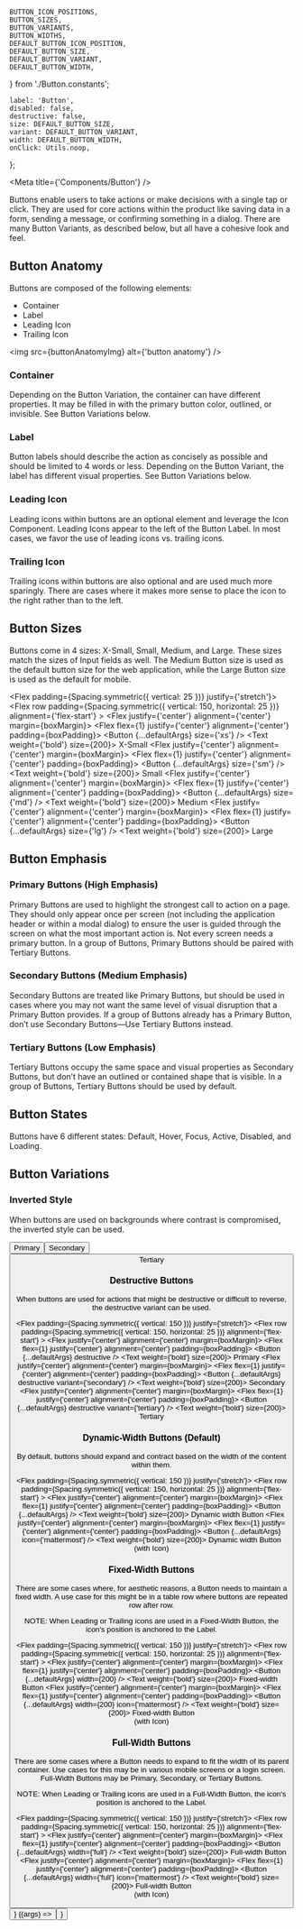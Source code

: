 

    BUTTON_ICON_POSITIONS,
    BUTTON_SIZES,
    BUTTON_VARIANTS,
    BUTTON_WIDTHS,
    DEFAULT_BUTTON_ICON_POSITION,
    DEFAULT_BUTTON_SIZE,
    DEFAULT_BUTTON_VARIANT,
    DEFAULT_BUTTON_WIDTH,
} from './Button.constants';

    label: 'Button',
    disabled: false,
    destructive: false,
    size: DEFAULT_BUTTON_SIZE,
    variant: DEFAULT_BUTTON_VARIANT,
    width: DEFAULT_BUTTON_WIDTH,
    onClick: Utils.noop,
};


<Meta title={'Components/Button'} />

<Title>Buttons</Title>

<Subtitle>
    Buttons enable users to take actions or make decisions with a single tap or click. They are used
    for core actions within the product like saving data in a form, sending a message, or confirming
    something in a dialog. There are many Button Variants, as described below, but all have a
    cohesive look and feel.
</Subtitle>

## Button Anatomy

Buttons are composed of the following elements:

-   Container
-   Label
-   Leading Icon
-   Trailing Icon

<img src={buttonAnatomyImg} alt={'button anatomy'} />

### Container

Depending on the Button Variation, the container can have different properties. It may be filled in with the primary
button color, outlined, or invisible. See Button Variations below.

### Label

Button labels should describe the action as concisely as possible and should be limited to 4 words or less. Depending on
the Button Variant, the label has different visual properties. See Button Variations below.

### Leading Icon

Leading icons within buttons are an optional element and leverage the Icon Component. Leading Icons appear to the left
of the Button Label. In most cases, we favor the use of leading icons vs. trailing icons.

### Trailing Icon

Trailing icons within buttons are also optional and are used much more sparingly. There are cases where it makes more
sense to place the icon to the right rather than to the left.

## Button Sizes

Buttons come in 4 sizes: X-Small, Small, Medium, and Large. These sizes match the sizes of Input fields as well. The
Medium Button size is used as the default button size for the web application, while the Large Button size is used
as the default for mobile.

<Flex padding={Spacing.symmetric({ vertical: 25 })} justify={'stretch'}>
    <Flex
        row
        padding={Spacing.symmetric({ vertical: 150, horizontal: 25 })}
        alignment={'flex-start'}
    >
        <Flex justify={'center'} alignment={'center'} margin={boxMargin}>
            <Shape backgroundColor={colors.neutral[100]} width={150} height={150}>
                <Flex flex={1} justify={'center'} alignment={'center'} padding={boxPadding}>
                    <Button {...defaultArgs} size={'xs'} />
                </Flex>
            </Shape>
            <Text weight={'bold'} size={200}>
                X-Small
            </Text>
        </Flex>
        <Flex justify={'center'} alignment={'center'} margin={boxMargin}>
            <Shape backgroundColor={colors.neutral[100]} width={150} height={150}>
                <Flex flex={1} justify={'center'} alignment={'center'} padding={boxPadding}>
                    <Button {...defaultArgs} size={'sm'} />
                </Flex>
            </Shape>
            <Text weight={'bold'} size={200}>
                Small
            </Text>
        </Flex>
        <Flex justify={'center'} alignment={'center'} margin={boxMargin}>
            <Shape backgroundColor={colors.neutral[100]} width={150} height={150}>
                <Flex flex={1} justify={'center'} alignment={'center'} padding={boxPadding}>
                    <Button {...defaultArgs} size={'md'} />
                </Flex>
            </Shape>
            <Text weight={'bold'} size={200}>
                Medium
            </Text>
        </Flex>
        <Flex justify={'center'} alignment={'center'} margin={boxMargin}>
            <Shape backgroundColor={colors.neutral[100]} width={150} height={150}>
                <Flex flex={1} justify={'center'} alignment={'center'} padding={boxPadding}>
                    <Button {...defaultArgs} size={'lg'} />
                </Flex>
            </Shape>
            <Text weight={'bold'} size={200}>
                Large
            </Text>
        </Flex>
    </Flex>
</Flex>

## Button Emphasis

### Primary Buttons (High Emphasis)

Primary Buttons are used to highlight the strongest call to action on a page. They should only appear once per screen
(not including the application header or within a modal dialog) to ensure the user is guided through the screen on what
the most important action is. Not every screen needs a primary button. In a group of Buttons, Primary Buttons should be
paired with Tertiary Buttons.

### Secondary Buttons (Medium Emphasis)

Secondary Buttons are treated like Primary Buttons, but should be used in cases where you may not want the same level of
visual disruption that a Primary Button provides. If a group of Buttons already has a Primary Button, don’t use
Secondary Buttons—Use Tertiary Buttons instead.

### Tertiary Buttons (Low Emphasis)

Tertiary Buttons occupy the same space and visual properties as Secondary Buttons, but don’t have an outlined or
contained shape that is visible. In a group of Buttons, Tertiary Buttons should be used by default.

## Button States

Buttons have 6 different states: Default, Hover, Focus, Active, Disabled, and Loading.

## Button Variations

### Inverted Style

When buttons are used on backgrounds where contrast is compromised, the inverted style can be used.

<ThemeProvider theme={darkTheme}>
    <Flex padding={Spacing.symmetric({ vertical: 150 })} justify={'stretch'}>
        <Flex
            row
            padding={Spacing.symmetric({ vertical: 150, horizontal: 25 })}
            alignment={'center'}
        >
            <Flex justify={'center'} alignment={'center'} margin={boxMargin}>
                <Shape backgroundColor={colors.blue[400]} width={150} height={150}>
                    <Flex flex={1} justify={'center'} alignment={'center'} padding={boxPadding}>
                        <Button {...defaultArgs} inverted />
                    </Flex>
                </Shape>
                <Text weight={'bold'} size={200}>
                    Primary
                </Text>
            </Flex>
            <Flex justify={'center'} alignment={'center'} margin={boxMargin}>
                <Shape backgroundColor={colors.blue[400]} width={150} height={150}>
                    <Flex flex={1} justify={'center'} alignment={'center'} padding={boxPadding}>
                        <Button {...defaultArgs} inverted variant={'secondary'} />
                    </Flex>
                </Shape>
                <Text weight={'bold'} size={200}>
                    Secondary
                </Text>
            </Flex>
            <Flex justify={'center'} alignment={'center'} margin={boxMargin}>
                <Shape backgroundColor={colors.blue[400]} width={150} height={150}>
                    <Flex flex={1} justify={'center'} alignment={'center'} padding={boxPadding}>
                        <Button {...defaultArgs} inverted variant={'tertiary'} />
                    </Flex>
                </Shape>
                <Text weight={'bold'} size={200}>
                    Tertiary
                </Text>
            </Flex>
        </Flex>
    </Flex>
</ThemeProvider>

### Destructive Buttons

When buttons are used for actions that might be destructive or difficult to reverse, the destructive variant can be used.

<Flex padding={Spacing.symmetric({ vertical: 150 })} justify={'stretch'}>
    <Flex
        row
        padding={Spacing.symmetric({ vertical: 150, horizontal: 25 })}
        alignment={'flex-start'}
    >
        <Flex justify={'center'} alignment={'center'} margin={boxMargin}>
            <Shape backgroundColor={colors.neutral[100]} width={150} height={150}>
                <Flex flex={1} justify={'center'} alignment={'center'} padding={boxPadding}>
                    <Button {...defaultArgs} destructive />
                </Flex>
            </Shape>
            <Text weight={'bold'} size={200}>
                Primary
            </Text>
        </Flex>
        <Flex justify={'center'} alignment={'center'} margin={boxMargin}>
            <Shape backgroundColor={colors.neutral[100]} width={150} height={150}>
                <Flex flex={1} justify={'center'} alignment={'center'} padding={boxPadding}>
                    <Button {...defaultArgs} destructive variant={'secondary'} />
                </Flex>
            </Shape>
            <Text weight={'bold'} size={200}>
                Secondary
            </Text>
        </Flex>
        <Flex justify={'center'} alignment={'center'} margin={boxMargin}>
            <Shape backgroundColor={colors.neutral[100]} width={150} height={150}>
                <Flex flex={1} justify={'center'} alignment={'center'} padding={boxPadding}>
                    <Button {...defaultArgs} destructive variant={'tertiary'} />
                </Flex>
            </Shape>
            <Text weight={'bold'} size={200}>
                Tertiary
            </Text>
        </Flex>
    </Flex>
</Flex>

### Dynamic-Width Buttons (Default)

By default, buttons should expand and contract based on the width of the content within them.

<Flex padding={Spacing.symmetric({ vertical: 150 })} justify={'stretch'}>
    <Flex
        row
        padding={Spacing.symmetric({ vertical: 150, horizontal: 25 })}
        alignment={'flex-start'}
    >
        <Flex justify={'center'} alignment={'center'} margin={boxMargin}>
            <Shape backgroundColor={colors.neutral[100]} width={350} height={150}>
                <Flex flex={1} justify={'center'} alignment={'center'} padding={boxPadding}>
                    <Button {...defaultArgs} />
                </Flex>
            </Shape>
            <Text weight={'bold'} size={200}>
                Dynamic width Button
            </Text>
        </Flex>
        <Flex justify={'center'} alignment={'center'} margin={boxMargin}>
            <Shape backgroundColor={colors.neutral[100]} width={350} height={150}>
                <Flex flex={1} justify={'center'} alignment={'center'} padding={boxPadding}>
                    <Button {...defaultArgs} icon={'mattermost'} />
                </Flex>
            </Shape>
            <Text weight={'bold'} size={200}>
                Dynamic width Button
                <br />
                (with Icon)
            </Text>
        </Flex>
    </Flex>
</Flex>

### Fixed-Width Buttons

There are some cases where, for aesthetic reasons, a Button needs to maintain a fixed width. A use case for this might
be in a table row where buttons are repeated row after row.

NOTE: When Leading or Trailing icons are used in a Fixed-Width Button, the icon's position is anchored to the Label.

<Flex padding={Spacing.symmetric({ vertical: 150 })} justify={'stretch'}>
    <Flex
        row
        padding={Spacing.symmetric({ vertical: 150, horizontal: 25 })}
        alignment={'flex-start'}
    >
        <Flex justify={'center'} alignment={'center'} margin={boxMargin}>
            <Shape backgroundColor={colors.neutral[100]} width={350} height={150}>
                <Flex flex={1} justify={'center'} alignment={'center'} padding={boxPadding}>
                    <Button {...defaultArgs} width={200} />
                </Flex>
            </Shape>
            <Text weight={'bold'} size={200}>
                Fixed-width Button
            </Text>
        </Flex>
        <Flex justify={'center'} alignment={'center'} margin={boxMargin}>
            <Shape backgroundColor={colors.neutral[100]} width={350} height={150}>
                <Flex flex={1} justify={'center'} alignment={'center'} padding={boxPadding}>
                    <Button {...defaultArgs} width={200} icon={'mattermost'} />
                </Flex>
            </Shape>
            <Text weight={'bold'} size={200}>
                Fixed-width Button
                <br />
                (with Icon)
            </Text>
        </Flex>
    </Flex>
</Flex>

### Full-Width Buttons

There are some cases where a Button needs to expand to fit the width of its parent container. Use cases for this may be
in various mobile screens or a login screen. Full-Width Buttons may be Primary, Secondary, or Tertiary Buttons.

NOTE: When Leading or Trailing icons are used in a Full-Width Button, the icon's position is anchored to the Label.

<Flex padding={Spacing.symmetric({ vertical: 150 })} justify={'stretch'}>
    <Flex
        row
        padding={Spacing.symmetric({ vertical: 150, horizontal: 25 })}
        alignment={'flex-start'}
    >
        <Flex justify={'center'} alignment={'center'} margin={boxMargin}>
            <Shape backgroundColor={colors.neutral[100]} width={350} height={150}>
                <Flex flex={1} justify={'center'} alignment={'center'} padding={boxPadding}>
                    <Button {...defaultArgs} width={'full'} />
                </Flex>
            </Shape>
            <Text weight={'bold'} size={200}>
                Full-width Button
            </Text>
        </Flex>
        <Flex justify={'center'} alignment={'center'} margin={boxMargin}>
            <Shape backgroundColor={colors.neutral[100]} width={350} height={150}>
                <Flex flex={1} justify={'center'} alignment={'center'} padding={boxPadding}>
                    <Button {...defaultArgs} width={'full'} icon={'mattermost'} />
                </Flex>
            </Shape>
            <Text weight={'bold'} size={200}>
                Full-width Button
                <br />
                (with Icon)
            </Text>
        </Flex>
    </Flex>
</Flex>

<ArgsTable of={Button} />

<Canvas hidden>
    <Story
        name="Default"
        args={{
            label: 'normal button',
            disabled: false,
            destructive: false,
            size: DEFAULT_BUTTON_SIZE,
            variant: DEFAULT_BUTTON_VARIANT,
            width: DEFAULT_BUTTON_WIDTH,
            icon: null,
            iconPosition: null,
        }}
        argTypes={{
            size: { options: BUTTON_SIZES, control: { type: 'select' } },
            variant: { options: BUTTON_VARIANTS, control: { type: 'select' } },
            width: { options: [...BUTTON_WIDTHS, 100, 200, 300, 400], control: { type: 'select' } },
            icon: { table: { disable: true } },
            iconPosition: { table: { disable: true } },
            className: { table: { disable: true } },
            onClick: { action: 'clicked' },
        }}
    >
        {(args) => <Button {...args} />}
    </Story>
    <Story
        name="Button with icon"
        args={{
            label: 'button with icon',
            disabled: false,
            destructive: false,
            size: DEFAULT_BUTTON_SIZE,
            variant: DEFAULT_BUTTON_VARIANT,
            width: DEFAULT_BUTTON_WIDTH,
            icon: DEFAULT_ICON_GLYPH,
            iconPosition: DEFAULT_BUTTON_ICON_POSITION,
        }}
        argTypes={{
            size: { options: BUTTON_SIZES, control: { type: 'select' } },
            variant: { options: BUTTON_VARIANTS, control: { type: 'select' } },
            width: { options: [...BUTTON_WIDTHS, 100, 200, 300, 400], control: { type: 'select' } },
            icon: { options: ICON_GLYPHS, control: { type: 'select' } },
            iconPosition: { options: BUTTON_ICON_POSITIONS, control: { type: 'select' } },
            className: { table: { disable: true } },
            onClick: { action: 'clicked' },
        }}
    >
        {(args) => <Button {...args} />}
    </Story>
</Canvas>
